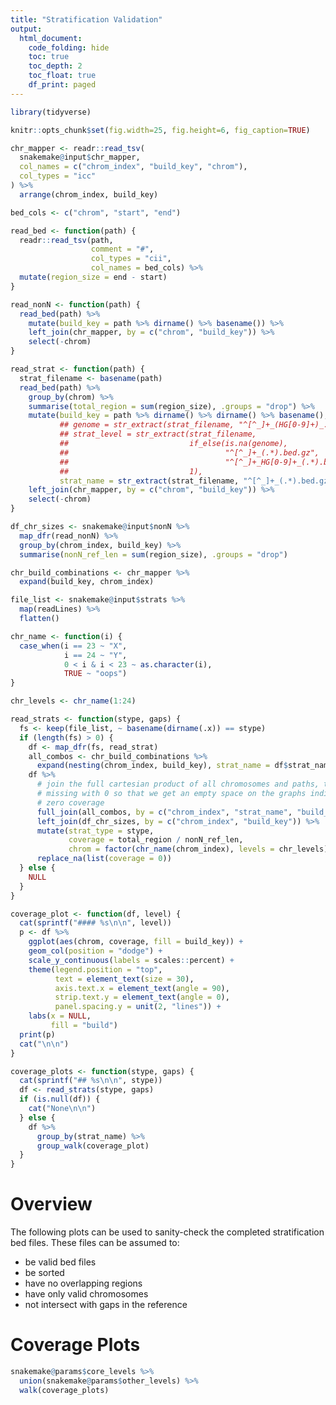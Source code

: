```yaml
---
title: "Stratification Validation"
output:
  html_document:
    code_folding: hide
    toc: true
    toc_depth: 2
    toc_float: true
    df_print: paged
---
```

    
```r
library(tidyverse)

knitr::opts_chunk$set(fig.width=25, fig.height=6, fig_caption=TRUE)

chr_mapper <- readr::read_tsv(
  snakemake@input$chr_mapper,
  col_names = c("chrom_index", "build_key", "chrom"),
  col_types = "icc"
) %>%
  arrange(chrom_index, build_key)

bed_cols <- c("chrom", "start", "end")

read_bed <- function(path) {
  readr::read_tsv(path,
                  comment = "#",
                  col_types = "cii",
                  col_names = bed_cols) %>%
  mutate(region_size = end - start)
}

read_nonN <- function(path) {
  read_bed(path) %>%
    mutate(build_key = path %>% dirname() %>% basename()) %>%
    left_join(chr_mapper, by = c("chrom", "build_key")) %>%
    select(-chrom)
}

read_strat <- function(path) {
  strat_filename <- basename(path)
  read_bed(path) %>%
    group_by(chrom) %>%
    summarise(total_region = sum(region_size), .groups = "drop") %>%
    mutate(build_key = path %>% dirname() %>% dirname() %>% basename(),
           ## genome = str_extract(strat_filename, "^[^_]+_(HG[0-9]+)_.bed.gz", 1),
           ## strat_level = str_extract(strat_filename, 
           ##                           if_else(is.na(genome),
           ##                                   "^[^_]+_(.*).bed.gz",
           ##                                   "^[^_]+_HG[0-9]+_(.*).bed.gz"),
           ##                           1),
           strat_name = str_extract(strat_filename, "^[^_]+_(.*).bed.gz", 1)) %>%
    left_join(chr_mapper, by = c("chrom", "build_key")) %>%
    select(-chrom)
}

df_chr_sizes <- snakemake@input$nonN %>%
  map_dfr(read_nonN) %>%
  group_by(chrom_index, build_key) %>%
  summarise(nonN_ref_len = sum(region_size), .groups = "drop")

chr_build_combinations <- chr_mapper %>%
  expand(build_key, chrom_index)

file_list <- snakemake@input$strats %>%
  map(readLines) %>%
  flatten()

chr_name <- function(i) {
  case_when(i == 23 ~ "X",
            i == 24 ~ "Y",
            0 < i & i < 23 ~ as.character(i),
            TRUE ~ "oops")
}

chr_levels <- chr_name(1:24)

read_strats <- function(stype, gaps) {
  fs <- keep(file_list, ~ basename(dirname(.x)) == stype)
  if (length(fs) > 0) {
    df <- map_dfr(fs, read_strat)
    all_combos <- chr_build_combinations %>%
      expand(nesting(chrom_index, build_key), strat_name = df$strat_name)
    df %>%
      # join the full cartesian product of all chromosomes and paths, then fill
      # missing with 0 so that we get an empty space on the graphs indicating
      # zero coverage
      full_join(all_combos, by = c("chrom_index", "strat_name", "build_key")) %>%
      left_join(df_chr_sizes, by = c("chrom_index", "build_key")) %>%
      mutate(strat_type = stype,
             coverage = total_region / nonN_ref_len,
             chrom = factor(chr_name(chrom_index), levels = chr_levels)) %>%
      replace_na(list(coverage = 0))
  } else {
    NULL
  }
}

coverage_plot <- function(df, level) {
  cat(sprintf("#### %s\n\n", level))
  p <- df %>%
    ggplot(aes(chrom, coverage, fill = build_key)) +
    geom_col(position = "dodge") +
    scale_y_continuous(labels = scales::percent) +
    theme(legend.position = "top",
          text = element_text(size = 30),
          axis.text.x = element_text(angle = 90),
          strip.text.y = element_text(angle = 0),
          panel.spacing.y = unit(2, "lines")) +
    labs(x = NULL,
         fill = "build")
  print(p)
  cat("\n\n")
}

coverage_plots <- function(stype, gaps) {
  cat(sprintf("## %s\n\n", stype))
  df <- read_strats(stype, gaps)
  if (is.null(df)) {
    cat("None\n\n")
  } else {
    df %>%
      group_by(strat_name) %>%
      group_walk(coverage_plot)
  }
}

```

# Overview

The following plots can be used to sanity-check the completed stratification bed
files. These files can be assumed to:

* be valid bed files
* be sorted
* have no overlapping regions
* have only valid chromosomes
* not intersect with gaps in the reference

# Coverage Plots

```r
snakemake@params$core_levels %>%
  union(snakemake@params$other_levels) %>%
  walk(coverage_plots)
```
